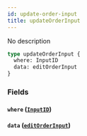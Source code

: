 ```yaml
---
id: update-order-input
title: updateOrderInput
---
```


No description

```graphql
type updateOrderInput {
  where: InputID
  data: editOrderInput
}
```

### Fields

#### `where` ([`InputID`](/v1/inputs/input-id))

#### `data` ([`editOrderInput`](/v1/inputs/edit-order-input))
